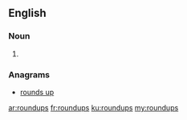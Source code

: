 ==English==

===Noun===
{{head|en}}

# {{plural of|roundup}}

===Anagrams===
* [[rounds up#English|rounds up]]

[[ar:roundups]]
[[fr:roundups]]
[[ku:roundups]]
[[my:roundups]]